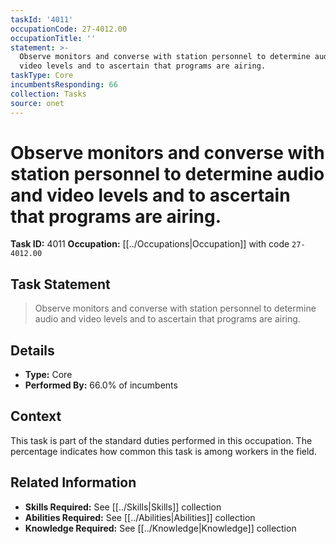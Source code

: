 ```yaml
---
taskId: '4011'
occupationCode: 27-4012.00
occupationTitle: ''
statement: >-
  Observe monitors and converse with station personnel to determine audio and
  video levels and to ascertain that programs are airing.
taskType: Core
incumbentsResponding: 66
collection: Tasks
source: onet
---
```

# Observe monitors and converse with station personnel to determine audio and video levels and to ascertain that programs are airing.

**Task ID:** 4011
**Occupation:** [[../Occupations|Occupation]] with code `27-4012.00`

## Task Statement

> Observe monitors and converse with station personnel to determine audio and video levels and to ascertain that programs are airing.

## Details

- **Type:** Core
- **Performed By:** 66.0% of incumbents

## Context

This task is part of the standard duties performed in this occupation. The percentage indicates how common this task is among workers in the field.

## Related Information

- **Skills Required:** See [[../Skills|Skills]] collection
- **Abilities Required:** See [[../Abilities|Abilities]] collection
- **Knowledge Required:** See [[../Knowledge|Knowledge]] collection
